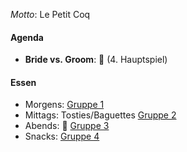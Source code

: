 *Motto*: Le Petit Coq

#### Agenda

- **Bride vs. Groom**: 🦌 (4. Hauptspiel)

#### Essen

- Morgens: [Gruppe 1](/groups/gr1.qmd){.group1}
- Mittags: Tosties/Baguettes [Gruppe 2](/groups/gr2.qmd){.group2}
- Abends: 🍕 [Gruppe 3](/groups/gr3.qmd){.group3} 
- Snacks: [Gruppe 4](/groups/gr4.qmd){.group4} 
